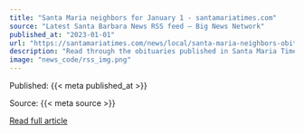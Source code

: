 ```yaml
---
title: "Santa Maria neighbors for January 1 - santamariatimes.com"
source: "Latest Santa Barbara News RSS feed – Big News Network"
published_at: "2023-01-01"
url: "https://santamariatimes.com/news/local/santa-maria-neighbors-obituaries-for-january-1/collection_c15ab593-8c7b-5de3-8732-f00b661b59ff.html"
description: "Read through the obituaries published in Santa Maria Times"
image: "news_code/rss_img.png"
---
```



  Published: {{< meta published_at >}}
  

  Source: {{< meta source >}}
  

  [Read full article]({{< meta url >}})
  

